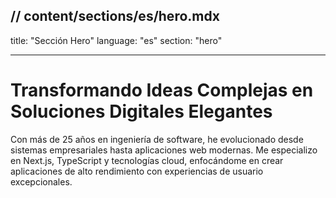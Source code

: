 ## // content/sections/es/hero.mdx

title: "Sección Hero"
language: "es"
section: "hero"

---

# Transformando Ideas Complejas en Soluciones Digitales Elegantes

Con más de 25 años en ingeniería de software, he evolucionado desde sistemas empresariales hasta aplicaciones web modernas. Me especializo en Next.js, TypeScript y tecnologías cloud, enfocándome en crear aplicaciones de alto rendimiento con experiencias de usuario excepcionales.
